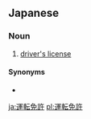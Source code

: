 ==Japanese==
{{ja-kanjitab|うん|てん|めん|きょ|yomi=on}}

===Noun===
{{ja-noun|うんてん めんきょ}}

# [[driver's license]]

====Synonyms====
* {{ja-r|運転免許証|うんてん めんきょしょう}}

[[ja:運転免許]]
[[pl:運転免許]]